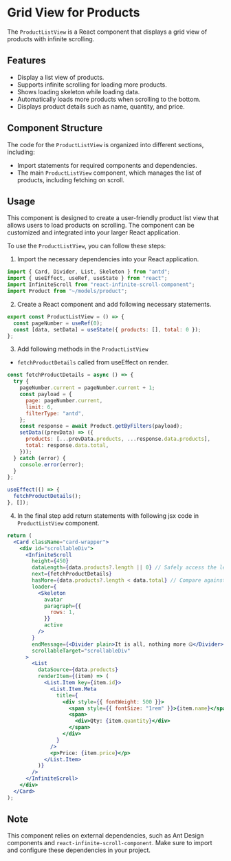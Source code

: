 
<Meta title="Features/Lazy Loading/List View/Frontend Docs" />

# Grid View for Products

The `ProductListView` is a React component that displays a grid view of products with infinite scrolling.

## Features

- Display a list view of products.
- Supports infinite scrolling for loading more products.
- Shows loading skeleton while loading data.
- Automatically loads more products when scrolling to the bottom.
- Displays product details such as name, quantity, and price.

## Component Structure

The code for the `ProductListView` is organized into different sections, including:

- Import statements for required components and dependencies.
- The main `ProductListView` component, which manages the list of products, including fetching on scroll.

## Usage

This component is designed to create a user-friendly product list view that allows users to load products on scrolling.
The component can be customized and integrated into your larger React application.

To use the `ProductListView`, you can follow these steps:

1. Import the necessary dependencies into your React application.

```jsx
import { Card, Divider, List, Skeleton } from "antd";
import { useEffect, useRef, useState } from "react";
import InfiniteScroll from "react-infinite-scroll-component";
import Product from "~/models/product";
```

2. Create a React component and add following necessary statements.

```jsx
export const ProductListView = () => {
  const pageNumber = useRef(0);
  const [data, setData] = useState({ products: [], total: 0 });
};
```

3. Add following methods in the `ProductListView`

- `fetchProductDetails` called from useEffect on render.

```jsx
const fetchProductDetails = async () => {
  try {
    pageNumber.current = pageNumber.current + 1;
    const payload = {
      page: pageNumber.current,
      limit: 6,
      filterType: "antd",
    };
    const response = await Product.getByFilters(payload);
    setData((prevData) => ({
      products: [...prevData.products, ...response.data.products],
      total: response.data.total,
    }));
  } catch (error) {
    console.error(error);
  }
};

useEffect(() => {
  fetchProductDetails();
}, []);
```

4. In the final step add return statements with following jsx code in `ProductListView` component.

```jsx
return (
  <Card className="card-wrapper">
    <div id="scrollableDiv">
      <InfiniteScroll
        height={450}
        dataLength={data.products?.length || 0} // Safely access the length
        next={fetchProductDetails}
        hasMore={data.products?.length < data.total} // Compare against the total value
        loader={
          <Skeleton
            avatar
            paragraph={{
              rows: 1,
            }}
            active
          />
        }
        endMessage={<Divider plain>It is all, nothing more 🤐</Divider>}
        scrollableTarget="scrollableDiv"
      >
        <List
          dataSource={data.products}
          renderItem={(item) => (
            <List.Item key={item.id}>
              <List.Item.Meta
                title={
                  <div style={{ fontWeight: 500 }}>
                    <span style={{ fontSize: "1rem" }}>{item.name}</span>
                    <span>
                      <div>Qty: {item.quantity}</div>
                    </span>
                  </div>
                }
              />
              <p>Price: {item.price}</p>
            </List.Item>
          )}
        />
      </InfiniteScroll>
    </div>
  </Card>
);
```

## Note

This component relies on external dependencies, such as Ant Design components and `react-infinite-scroll-component`. Make sure to import and configure these dependencies in your project.
